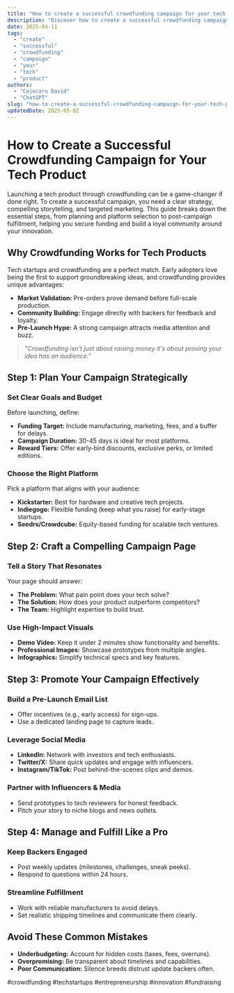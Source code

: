 ```yaml
---
title: "How to create a successful crowdfunding campaign for your tech product"
description: "Discover how to create a successful crowdfunding campaign for your tech product with this in-depth guide, providing actionable insights and practical tips to boost your knowledge and results."
date: 2025-04-11
tags:
  - "create"
  - "successful"
  - "crowdfunding"
  - "campaign"
  - "your"
  - "tech"
  - "product"
authors:
  - "Cojocaru David"
  - "ChatGPT"
slug: "how-to-create-a-successful-crowdfunding-campaign-for-your-tech-product"
updatedDate: 2025-05-02
---
```


# How to Create a Successful Crowdfunding Campaign for Your Tech Product  

Launching a tech product through crowdfunding can be a game-changer if done right. To create a successful campaign, you need a clear strategy, compelling storytelling, and targeted marketing. This guide breaks down the essential steps, from planning and platform selection to post-campaign fulfillment, helping you secure funding and build a loyal community around your innovation.  

## Why Crowdfunding Works for Tech Products  

Tech startups and crowdfunding are a perfect match. Early adopters love being the first to support groundbreaking ideas, and crowdfunding provides unique advantages:  

- **Market Validation:** Pre-orders prove demand before full-scale production.  
- **Community Building:** Engage directly with backers for feedback and loyalty.  
- **Pre-Launch Hype:** A strong campaign attracts media attention and buzz.  

> *"Crowdfunding isn't just about raising money it's about proving your idea has an audience."*  

## Step 1: Plan Your Campaign Strategically  

### Set Clear Goals and Budget  

Before launching, define:  

- **Funding Target:** Include manufacturing, marketing, fees, and a buffer for delays.  
- **Campaign Duration:** 30-45 days is ideal for most platforms.  
- **Reward Tiers:** Offer early-bird discounts, exclusive perks, or limited editions.  

### Choose the Right Platform  

Pick a platform that aligns with your audience:  

- **Kickstarter:** Best for hardware and creative tech projects.  
- **Indiegogo:** Flexible funding (keep what you raise) for early-stage startups.  
- **Seedrs/Crowdcube:** Equity-based funding for scalable tech ventures.  

## Step 2: Craft a Compelling Campaign Page  

### Tell a Story That Resonates  

Your page should answer:  

- **The Problem:** What pain point does your tech solve?  
- **The Solution:** How does your product outperform competitors?  
- **The Team:** Highlight expertise to build trust.  

### Use High-Impact Visuals  

- **Demo Video:** Keep it under 2 minutes show functionality and benefits.  
- **Professional Images:** Showcase prototypes from multiple angles.  
- **Infographics:** Simplify technical specs and key features.  

## Step 3: Promote Your Campaign Effectively  

### Build a Pre-Launch Email List  

- Offer incentives (e.g., early access) for sign-ups.  
- Use a dedicated landing page to capture leads.  

### Leverage Social Media  

- **LinkedIn:** Network with investors and tech enthusiasts.  
- **Twitter/X:** Share quick updates and engage with influencers.  
- **Instagram/TikTok:** Post behind-the-scenes clips and demos.  

### Partner with Influencers & Media  

- Send prototypes to tech reviewers for honest feedback.  
- Pitch your story to niche blogs and news outlets.  

## Step 4: Manage and Fulfill Like a Pro  

### Keep Backers Engaged  

- Post weekly updates (milestones, challenges, sneak peeks).  
- Respond to questions within 24 hours.  

### Streamline Fulfillment  

- Work with reliable manufacturers to avoid delays.  
- Set realistic shipping timelines and communicate them clearly.  

## Avoid These Common Mistakes  

- **Underbudgeting:** Account for hidden costs (taxes, fees, overruns).  
- **Overpromising:** Be transparent about timelines and capabilities.  
- **Poor Communication:** Silence breeds distrust update backers often.  

#crowdfunding #techstartups #entrepreneurship #innovation #fundraising